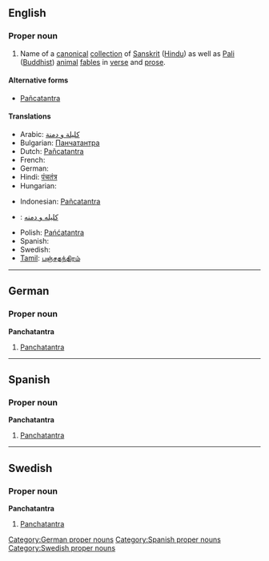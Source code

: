 ==English==

===Proper noun===
{{wikipedia}}
{{en-proper noun}}

# Name of a [[canonical]] [[collection]] of [[Sanskrit]] ([[Hindu]]) as well as [[Pali]] ([[Buddhist]]) [[animal]] [[fable]]s in [[verse]] and [[prose]].

====Alternative forms====
* [[Pañcatantra]]

====Translations====
{{trans-top|a collection of Sanskrit and Pali animal fables in verse and prose}}
* Arabic: [[كليلة و دمنة]]
* Bulgarian: [[Панчатантра]]
* Dutch: [[Pañcatantra]]
* French: {{t+|fr|Pañchatantra}}
* German: {{t-|de|Panchatantra}}
* Hindi: [[पंचतंत्र]]
* Hungarian: {{t|hu|Pancsatantra}}
{{trans-mid}}
* Indonesian: [[Pañcatantra]]
* {{ttbc|Persian}}: [[کلیله و دمنه]]
* Polish: [[Pańćatantra]]
* Spanish: {{t-|es|Panchatantra}}
* Swedish: {{t-|sv|Panchatantra}}
* [[Tamil]]: [[பஞ்சதந்திரம்]]
{{trans-bottom}}

----

==German==

===Proper noun===
'''Panchatantra'''

# [[Panchatantra#English|Panchatantra]]

[[Category:German proper nouns]]

----

==Spanish==

===Proper noun===
'''Panchatantra'''

# [[Panchatantra#English|Panchatantra]]

[[Category:Spanish proper nouns]]

----

==Swedish==

===Proper noun===
'''Panchatantra'''

# [[Panchatantra#English|Panchatantra]]

[[Category:Swedish proper nouns]]